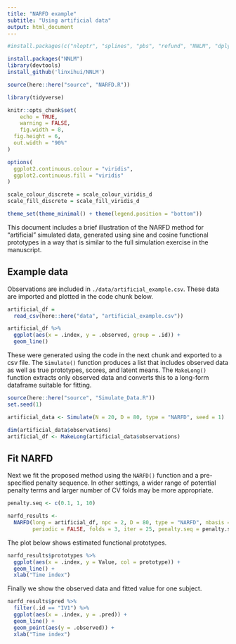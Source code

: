 ---
title: "NARFD example"
subtitle: "Using artificial data"
output: html_document
---

```{r}
#install.packages(c("nloptr", "splines", "pbs", "refund", "NNLM", "dplyr", "tidyr", "data.table", "glmnet", "mgcv", "tibble"))

install.packages("NNLM")
library(devtools)
install_github('linxihui/NNLM')
```
```{r setup, include=FALSE}
source(here::here("source", "NARFD.R"))

library(tidyverse)

knitr::opts_chunk$set(
	echo = TRUE,
	warning = FALSE,
	fig.width = 8, 
  fig.height = 6,
  out.width = "90%"
)

options(
  ggplot2.continuous.colour = "viridis",
  ggplot2.continuous.fill = "viridis"
)

scale_colour_discrete = scale_colour_viridis_d
scale_fill_discrete = scale_fill_viridis_d

theme_set(theme_minimal() + theme(legend.position = "bottom"))
```

This document includes a brief illustration of the NARFD method for "artificial" simulated data, generated using sine and cosine functional prototypes in a way that is similar to the full simulation exercise in the manuscript. 

## Example data

Observations are included in `./data/artificial_example.csv`. These data are imported and plotted in the code chunk below.

```{r}
artificial_df = 
  read_csv(here::here("data", "artificial_example.csv"))

artificial_df %>% 
  ggplot(aes(x = .index, y = .observed, group = .id)) +
  geom_line()
```

These were generated using the code in the next chunk and exported to a csv file. The `Simulate()` function produces a list that includes observed data as well as true prototypes, scores, and latent means. The `MakeLong()` function extracts only observed data and converts this to a long-form dataframe suitable for fitting. 

```{r, eval = FALSE}
source(here::here("source", "Simulate_Data.R"))
set.seed(1)

artificial_data <- Simulate(N = 20, D = 80, type = "NARFD", seed = 1)

dim(artificial_data$observations)
artificial_df <- MakeLong(artificial_data$observations)
```

## Fit NARFD

Next we fit the proposed method using the `NARFD()` function and a pre-specified penalty sequence. In other settings, a wider range of potential penalty terms and larger number of CV folds may be more appropriate.

```{r}
penalty.seq <- c(0.1, 1, 10)

narfd_results <- 
  NARFD(long = artificial_df, npc = 2, D = 80, type = "NARFD", nbasis = 20,
        periodic = FALSE, folds = 3, iter = 25, penalty.seq = penalty.seq)
```

The plot below shows estimated functional prototypes.

```{r}
narfd_results$prototypes %>% 
  ggplot(aes(x = .index, y = Value, col = prototype)) + 
  geom_line() + 
  xlab("Time index")
```

Finally we show the observed data and fitted value for one subject.

```{r}
narfd_results$pred %>% 
  filter(.id == "IV1") %>% 
  ggplot(aes(x = .index, y = .pred)) + 
  geom_line() + 
  geom_point(aes(y = .observed)) +
  xlab("Time index")
```

